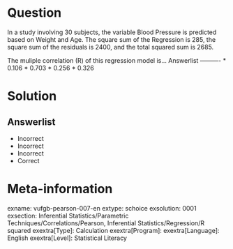 Question
========

In a study involving 30 subjects, the variable Blood Pressure is predicted based on Weight and Age. The square sum of the Regression is 285, the square sum of the residuals is 2400, and the total squared sum is 2685.

The muliple correlation (R) of this regression model is... 
Answerlist
----------
* 0.106
* 0.703
* 0.256
* 0.326

Solution
========

Answerlist
----------
* Incorrect
* Incorrect
* Incorrect
* Correct

Meta-information
================
exname: vufgb-pearson-007-en
extype: schoice
exsolution: 0001
exsection: Inferential Statistics/Parametric Techniques/Correlations/Pearson, Inferential Statistics/Regression/R squared
exextra[Type]: Calculation
exextra[Program]: 
exextra[Language]: English
exextra[Level]: Statistical Literacy
